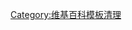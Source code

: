 {{Wikipedia category|tracking=yes|hidden=yes}}
{{Empty category}}

[[Category:维基百科模板清理|Category:维基百科模板清理]]